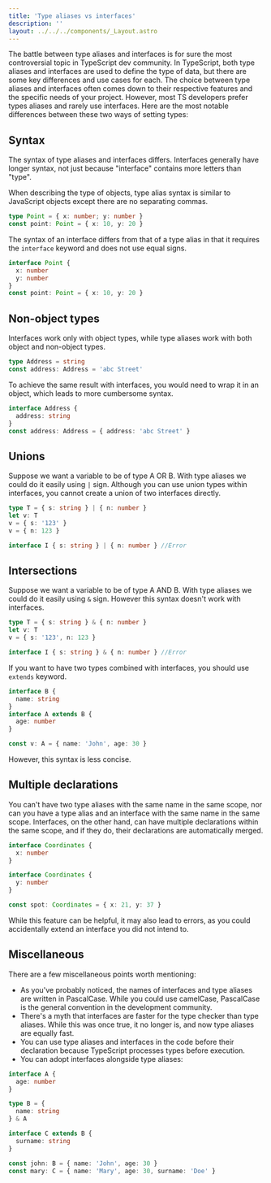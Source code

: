 ```yaml
---
title: 'Type aliases vs interfaces'
description: ''
layout: ../../../components/_Layout.astro
---
```


The battle between type aliases and interfaces is for sure the most controversial topic in TypeScript dev community. In TypeScript, both type aliases and interfaces are used to define the type of data, but there are some key differences and use cases for each. The choice between type aliases and interfaces often comes down to their respective features and the specific needs of your project. However, most TS developers prefer types aliases and rarely use interfaces. Here are the most notable differences between these two ways of setting types:

## Syntax

The syntax of type aliases and interfaces differs. Interfaces generally have longer syntax, not just because "interface" contains more letters than "type". 

When describing the type of objects, type alias syntax is similar to JavaScript objects except there are no separating commas.

```typescript
type Point = { x: number; y: number }
const point: Point = { x: 10, y: 20 }
```

The syntax of an interface differs from that of a type alias in that it requires the `interface` keyword and does not use equal signs.

```typescript
interface Point {
  x: number
  y: number
}
const point: Point = { x: 10, y: 20 }
```

## Non-object types

Interfaces work only with object types, while type aliases work with both object and non-object types.

```typescript
type Address = string
const address: Address = 'abc Street'
```

To achieve the same result with interfaces, you would need to wrap it in an object, which leads to more cumbersome syntax.

```typescript
interface Address {
  address: string
}
const address: Address = { address: 'abc Street' }
```

## Unions

Suppose we want a variable to be of type A OR B. With type aliases we could do it easily using `|` sign. Although you can use union types within interfaces, you cannot create a union of two interfaces directly.

```typescript
type T = { s: string } | { n: number }
let v: T
v = { s: '123' }
v = { n: 123 }

interface I { s: string } | { n: number } //Error
```

## Intersections

Suppose we want a variable to be of type A AND B. With type aliases we could do it easily using `&` sign. However this syntax doesn't work with interfaces.

```typescript
type T = { s: string } & { n: number }
let v: T
v = { s: '123', n: 123 }

interface I { s: string } & { n: number } //Error
```

If you want to have two types combined with interfaces, you should use `extends` keyword.

```typescript
interface B {
  name: string
}
interface A extends B {
  age: number
}

const v: A = { name: 'John', age: 30 }
```

However, this syntax is less concise.

## Multiple declarations

You can't have two type aliases with the same name in the same scope, nor can you have a type alias and an interface with the same name in the same scope. Interfaces, on the other hand, can have multiple declarations within the same scope, and if they do, their declarations are automatically merged.

```typescript
interface Coordinates {
  x: number
}

interface Coordinates {
  y: number
}

const spot: Coordinates = { x: 21, y: 37 }
```

While this feature can be helpful, it may also lead to errors, as you could accidentally extend an interface you did not intend to.

## Miscellaneous

There are a few miscellaneous points worth mentioning:

- As you've probably noticed, the names of interfaces and type aliases are written in PascalCase. While you could use camelCase, PascalCase is the general convention in the development community.
- There's a myth that interfaces are faster for the type checker than type aliases. While this was once true, it no longer is, and now type aliases are equally fast.
- You can use type aliases and interfaces in the code before their declaration because TypeScript processes types before execution.
- You can adopt interfaces alongside type aliases:

```typescript
interface A {
  age: number
}

type B = {
  name: string
} & A

interface C extends B {
  surname: string
}

const john: B = { name: 'John', age: 30 }
const mary: C = { name: 'Mary', age: 30, surname: 'Doe' }
```

